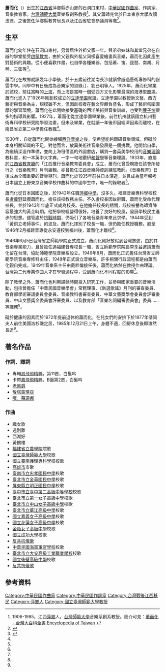 {{refimprove|time=2018-05-08T03:32:27+00:00}}

'''蕭而化'''（{{bd|1906年|6月29日|1985年|12月21日}}）出生於[[江西省|江西省]]萍鄉縣赤山鄉的石洞口東村，[[中華民國|中華民國]][[作曲家|作曲家]]、作詞家、音樂教育家。[[台灣師範大學|台灣師範大學]]音樂系創系教授<ref>1906-1985，江西[[萍鄉|萍鄉]]人，[[台灣師範大學|台灣師範大學]]音樂系創系教授。簡介可見：[http://nrch.culture.tw/twpedia.aspx?id=6604 蕭而化 - 台灣大百科全書 Encyclopedia of Taiwan] {{Wayback|url=http://nrch.culture.tw/twpedia.aspx?id=6604 |date=20160307144109 }}</ref>。其父蕭師兆曾於日本東京大學攻讀法律，之後擔任萍鄉縣教育局長以及江西省駐會參議員等職<ref>{{Cite web|url=http://musiciantw.ncfta.gov.tw/list.aspx?c=&p=M022|title=蕭而化|accessdate=2018-05-08|author=|date=|work=臺灣音樂群像資料庫|publisher=國立傳統藝術中心 臺灣音樂館|language=zh-TW|archive-date=2020-07-30|archive-url=https://web.archive.org/web/20200730203307/http://musiciantw.ncfta.gov.tw/list.aspx?c=&p=M022|dead-url=no}}</ref>。

== 生平 ==
蕭而化幼年住在石洞口東村，另曾居住外祖父家一年。與弟弟妹妹和其堂兄弟在自辦的學堂接受[[啟蒙教育|啟蒙教育]]，由於父親與外祖父同樣喜愛繪畫與音樂，蕭而化因此產生對藝術的興趣。從小便喜歡作畫，也自學各種樂器，包括蕭、笛、琵琶、南胡、月琴、三弦等<ref name="self">{{cite book|author1=簡巧珍|title=蕭而化：孤芳眾賞一樂人|date=2003|publisher=Shi bao wen hua chu ban qi ye gu fen you xian gong si|location=Taibei Shi|isbn=9789570157055|edition=Chu ban.|url=http://books.google.com.tw/books?id=6K6H9ha37DUC&dq=蕭而化:+孤芳眾賞一樂人&hl=zh-TW&source=gbs_navlinks_s|accessdate=2018-05-08|archive-date=2019-10-04|archive-url=https://web.archive.org/web/20191004021834/https://books.google.com.tw/books?id=6K6H9ha37DUC&dq=%E8%95%AD%E8%80%8C%E5%8C%96:+%E5%AD%A4%E8%8A%B3%E7%9C%BE%E8%B3%9E%E4%B8%80%E6%A8%82%E4%BA%BA&hl=zh-TW&source=gbs_navlinks_s|dead-url=no}}</ref>。

蕭而化在故鄉就讀幾年小學後，於十五歲前往湖南長沙就讀曾辦過藝術專修科的嶽雲中學。同學中有日後成為音樂家的賀綠汀、劉已明等人。1925年，蕭而化畢業於該校，前往當時的[[上海|上海]]，而上海是當時一個受西方文化影響最深的海港型[[商埠|商埠]]。蕭而化進入了1926年剛創校成立的[[立達學園|立達學園]]就讀。立達學園以教授新文藝、西方藝術與音樂為主，規模雖不大，但因創校者在藝文界頗負盛名，形成了藝術氛圍濃厚的學習環境。蕭而化在此開始接受基礎的西洋美術與音樂訓練，也受到[[豐子愷|豐子愷]]很多的指導與影響。1927年，蕭而化從立達學園畢業後，前往杭州就讀國立杭州藝術專科學校研究院學習油畫，但未及畢業，在就讀一年後即因經濟因素而離校，在南昌省立第二中學擔任教職<ref name="self"/>。

1930年，自從蕭而化開始接觸[[古典音乐|西洋音樂]]之後，便希望能夠鑽研音樂領域。但礙於本身相關知識的不足，對他而言，放棄美術往音樂發展是一個挑戰。他開始自學，為繼續深造作準備，並向上海租借區的外國書店，購買一套英美學校用的[[音樂理論|音樂理論]]教科書，和一本英中大字典，一字一句地鑽研[[和聲學|和聲學]]等音樂理論。1933年，直屬於[[江西省教育厅|江西省教育廳]]的「江西推行音樂教育委員會」成立，蕭而化曾受聘擔任該會所發行之《音樂教育》月刊編輯，亦曾擔任江西音樂師資訓練班教師。《音樂教育》日後成為全國重要的音樂期刊。蕭而化於1935年前往日本深造，並且成為當年報考日本國立上野東京音樂學校作曲科的中國學生中，唯一的錄取者<ref name="self"/>。

蕭而化從日本回國之後，於1942年任職[[萍乡中学|萍鄉中學]]，沒多久，福建音樂專科學校校長[[盧冀野|盧冀野]]延攬蕭而化，擔任該校教務主任。不久盧校長因故辭職，蕭而化受命代理校長，並於1943年年底正式成為校長。在他擔任校長的期間，該校被譽為師資陣容最強大的黃金時期。他把學校經營得很好，培養了良好的校風，發展學校民主進步的思想。儘管處於[[抗戰時期|抗戰時期]]，仍吸引了各地音樂青年來此求學。1944年受到「黃飛立老師事件」的波及，蕭而化揮別了校長一職，但仍擔任教授職務，直至1946年2月福建音專從永安遷校到福州後，蕭而化才離校<ref name="self"/>。

1946年6月5日台灣省立師範學院正式成立，蕭而化剛好放假到台灣旅遊，由於其音樂專業能力，且曾擔任過福建音專校長一職，省立師範學院院長[[李季谷|李季谷]]邀請蕭而化留在台灣，協助師範學院音樂系設立。1946年8月，蕭而化正式擔任台灣省立師範學院音樂專修科主任，1948年正式設立音樂系，許多相關行政流程都是由蕭而化親自完成。1949年音樂系主任由戴粹倫接任後，蕭而化依然在教授作曲理論。台灣第二代專業作曲人才在學習過程中，受到蕭而化不同程度的影響<ref name="self"/>。

除了教學之外，蕭而化也利用課餘時間投入研究工作，並參與國家重要的音樂活動，包括曾擔任「中華民國音樂學會」常務理事、《新選歌謠》月刊的審查委員、教育部學術審議委員會委員、音樂教科書審查委員、中華文藝獎學會委員會評審委員、中山文藝獎金委員會評審委員、以及教育部「音樂名詞編審委員會」委員……等職務<ref name="self"/>。

礙於健康的因素而於1972年提前退休的蕭而化，在兒女們的安排下於1977年偕同夫人前往美國洛杉磯定居，1985年12月21日上午，身體不適，回房休息後即溘然長逝<ref name="self"/>。

== 著名作品 ==
=== 作詞、譯詞 ===
*專輯[[鳳飛飛精粹|鳳飛飛精粹]]，第11首，白髮吟
*卡帶[[鳳飛飛精粹|鳳飛飛精粹]]，B面第2首，白髮吟
*[[老黑爵|老黑爵]]
*[[散塔露琪亞|散塔露琪亞]]
*[[哦，蘇珊娜|哦，蘇珊娜]]

=== 作曲 ===
* 織女歌
* 遠別離
* 西湖好
* 黃鶴樓
*[[福建农林大学|福建省立農學院]]院歌
*[[國立臺灣師範大學|國立臺灣師範大學]]校歌
*[[國立臺南護理專科學校|國立臺南護理專科學校]]校歌
*[[高雄市_(省轄市)|高雄市]]市歌
*[[臺南市立忠孝國民中學|臺南市立忠孝國民中學]]校歌
*[[臺北市立金華國民中學|臺北市立金華國民中學]]校歌
*[[屏東縣立明正國民中學|屏東縣立明正國民中學]]校歌
*[[臺中市立臺中第二高級中等學校|臺中市立臺中第二高級中等學校]]校歌
*[[臺北市立第一女子高級中學|臺北市立第一女子高級中學]]校歌
*[[臺北市立中山女子高級中學|臺北市立中山女子高級中學]]校歌
*[[臺北市立華江高級中學|臺北市立華江高級中學]]校歌
*[[國立嘉義女子高級中學|國立嘉義女子高級中學]]校歌
*[[國立花蓮女子高級中學|國立花蓮女子高級中學]]校歌
*[[金甌女子高級中學|金甌女子高級中學]]校歌
*[[國立成功大學|國立成功大學]]校歌
*[[反共抗俄歌|反共抗俄歌]]
*[[中華民國海軍軍官學校|中華民國海軍軍官學校]]校歌
*[[臺北市立大安高級工業職業學校|臺北市立大安高級工業職業學校]]校歌
*[[國立後壁高級中學|國立後壁高級中學]]校歌
*[[反共抗俄歌|反共抗俄歌]]

== 參考資料 ==
{{reflist}}
[[Category:中華民國作曲家|Category:中華民國作曲家]]
[[Category:中華民國作詞家|Category:中華民國作詞家]]
[[Category:台灣戰後江西移民|Category:台灣戰後江西移民]]
[[Category:萍鄉人|Category:萍鄉人]]
[[Category:國立臺灣師範大學教授|Category:國立臺灣師範大學教授]]